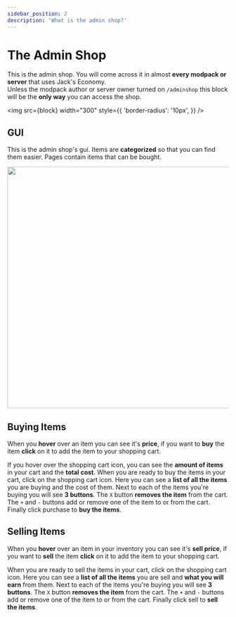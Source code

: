 ```yaml
---
sidebar_position: 2
description: 'What is the admin shop?'
---
```



# The Admin Shop

This is the admin shop.
You will come across it in almost **every modpack or server** that uses Jack's Economy.\
Unless the modpack author or server owner turned on `/adminshop` this block will be the **only way** you can access the shop.

<img
	src={block}
	width="300"
	style={{
		'border-radius': '10px',
	}}
/>

## GUI

This is the admin shop's gui.
Items are **categorized** so that you can find them easier.
Pages contain items that can be bought.

<img
	src={gui1}
	width="550"
/>

## Buying Items

When you **hover** over an item you can see it's **price**, if you want to **buy** the item **click** on it to add the item to your shopping cart.

If you hover over the shopping cart icon, you can see the **amount of items** in your cart and the **total cost**.
When you are ready to buy the items in your cart, click on the shopping cart icon.
Here you can see a **list of all the items** you are buying and the cost of them.
Next to each of the items you're buying you will see **3 buttons**.
The `X` button **removes the item** from the cart.
The `+` and `-` buttons add or remove one of the item to or from the cart.
Finally click purchase to **buy the items**.

## Selling Items

When you **hover** over an item in your inventory you can see it's **sell price**, if you want to **sell** the item **click** on it to add the item to your shopping cart.

When you are ready to sell the items in your cart, click on the shopping cart icon.
Here you can see a **list of all the items** you are sell and **what you will earn** from them.
Next to each of the items you're buying you will see **3 buttons**.
The `X` button **removes the item** from the cart.
The `+` and `-` buttons add or remove one of the item to or from the cart.
Finally click sell to **sell the items**.

